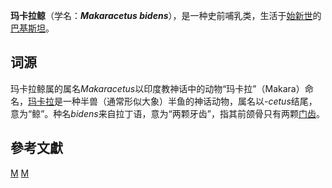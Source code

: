 {{Automatic taxobox
| taxon = Makaracetus
| authority = {{Harvnb|Gingerich|Zalmout|Ul-Haq|Bhatti|2005}}
| fossil_range = [[始新世|始新世]]中期之初
| subdivision_ranks = [[种|种]]<ref name="Paleodb-68778">{{Paleodb|68778|Makaracetus}}. Retrieved March 2013.</ref>
|subdivision =
*{{Extinct}}'''''双门齿玛卡拉鯨 M. bidens'''''<br /><small>{{Harvnb|Gingerich|Zalmout|Ul-Haq|Bhatti|2005}}</small>
}}
'''玛卡拉鲸'''（学名：'''''Makaracetus bidens'''''），是一种史前哺乳类，生活于[[始新世|始新世]]的[[巴基斯坦|巴基斯坦]]。

==词源==
玛卡拉鲸属的属名''Makaracetus''以印度教神话中的动物“玛卡拉”（Makara）命名，[[摩伽罗|玛卡拉]]是一种半兽（通常形似大象）半鱼的神话动物，属名以''-cetus''结尾，意为“鲸”。种名''bidens''来自拉丁语，意为“两颗牙齿”，指其前颌骨只有两颗[[门齿|门齿]]。

==參考文獻==
{{reflist}}
{{古鯨小目}}

{{Taxonbar}}
[[Category:2005年描述的分类群|M]]
[[Category:原鯨科|M]]